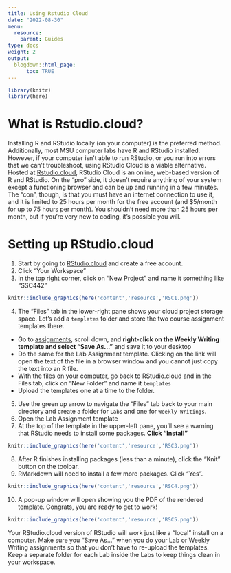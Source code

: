```yaml
---
title: Using Rstudio Cloud
date: "2022-08-30"
menu:
  resource:
    parent: Guides
type: docs
weight: 2
output:
  blogdown::html_page:
      toc: TRUE
---
```


```r
library(knitr)
library(here)
```

# What is Rstudio.cloud?

Installing R and RStudio locally (on your computer) is the preferred method. Additionally, most MSU computer labs have R and RStudio installed. However, if your computer isn't able to run RStudio, or you run into errors that we can't troubleshoot, using RStudio Cloud is a viable alternative. Hosted at [Rstudio.cloud](https://rstudio.cloud), RStudio Cloud is an online, web-based version of R and RStudio. On the "pro" side, it doesn't require anything of your system except a functioning browser and can be up and running in a few minutes. The "con", though, is that you must have an internet connection to use it, and it is limited to 25 hours per month for the free account (and \$5/month for up to 75 hours per month). You shouldn't need more than 25 hours per month, but if you're very new to coding, it's possible you will.



# Setting up RStudio.cloud

1. Start by going to [RStudio.cloud](https://Rstudio.cloud) and create a free account.
2. Click "Your Workspace"
3. In the top right corner, click on "New Project" and name it something like "SSC442"


```r
knitr::include_graphics(here('content','resource','RSC1.png'))
```

4. The "Files" tab in the lower-right pane shows your cloud project storage space. Let's add a `templates` folder and store the two course assignment templates there.
  - Go to [assignments](/assignment/), scroll down, and **right-click on the Weekly Writing template and select "Save As..."** and save it to your desktop
  - Do the same for the Lab Assignment template. Clicking on the link will open the text of the file in a browser window and you cannot just copy the text into an R file.
  - With the files on your computer, go back to RStudio.cloud and in the Files tab, click on "New Folder" and name it `templates`
  - Upload the templates one at a time to the folder.
  
5. Use the green up arrow to navigate the "Files" tab back to your main directory and create a folder for `Labs` and one for `Weekly Writings`.
6. Open the Lab Assignment template
7. At the top of the template in the upper-left pane, you'll see a warning that RStudio needs to install some packages. **Click "Install"**


```r
knitr::include_graphics(here('content','resource','RSC3.png'))
```

8. After R finishes installing packages (less than a minute), click the "Knit" button on the toolbar.
9. RMarkdown will need to install a few more packages. Click "Yes".


```r
knitr::include_graphics(here('content','resource','RSC4.png'))
```

10. A pop-up window will open showing you the PDF of the rendered template. Congrats, you are ready to get to work!


```r
knitr::include_graphics(here('content','resource','RSC5.png'))
```


Your RStudio.cloud version of RStudio will work just like a "local" install on a computer. Make sure you "Save As..." when you do your Lab or Weekly Writing assignments so that you don't have to re-upload the templates. Keep a separate folder for each Lab inside the Labs to keep things clean in your workspace.


